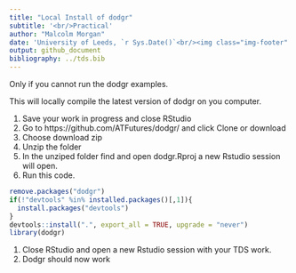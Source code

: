```yaml
---
title: "Local Install of dodgr"
subtitle: '<br/>Practical'
author: "Malcolm Morgan"
date: 'University of Leeds, `r Sys.Date()`<br/><img class="img-footer" alt="" src="https://comms.leeds.ac.uk/wp-content/themes/toolkit-wordpress-theme/img/logo.png">'
output: github_document
bibliography: ../tds.bib
---
```


Only if you cannot run the dodgr examples.

This will locally compile the latest version of dodgr on you computer.

1. Save your work in progress and close RStudio
1. Go to https://github.com/ATFutures/dodgr/ and click Clone or download
1. Choose download zip
1. Unzip the folder
1. In the unziped folder find and open dodgr.Rproj a new Rstudio session will open.
1. Run this code.

```r
remove.packages("dodgr")
if(!"devtools" %in% installed.packages()[,1]){
  install.packages("devtools")
}
devtools::install(".", export_all = TRUE, upgrade = "never")
library(dodgr)
```

1. Close RStudio and open a new Rstudio session with your TDS work.
1. Dodgr should now work